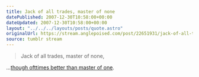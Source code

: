 ```yaml
---
title: Jack of all trades, master of none
datePublished: 2007-12-30T10:58:00+00:00
dateUpdated: 2007-12-30T10:58:00+00:00
layout: "../../../layouts/posts/quote.astro"
originalUrl: https://stream.anglepoised.com/post/22651931/jack-of-all-trades-master-of-none
source: tumblr stream
---
```


> Jack of all trades, master of none,

...<a href="http://en.wikipedia.org/wiki/Jack_of_all_trades,_master_of_none">though ofttimes better than master of one</a>.

